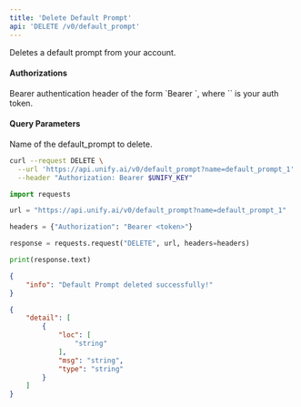 ```yaml
---
title: 'Delete Default Prompt'
api: 'DELETE /v0/default_prompt'
---
```

Deletes a default prompt from your account.

#### Authorizations

<ParamField header="Authorization" type="string" required="true">
  Bearer authentication header of the form `Bearer <token>`, where `<token>` is your auth token.
</ParamField>

#### Query Parameters

<ParamField query="name" type="string" required="true">
Name of the default_prompt to delete.
</ParamField>

<RequestExample>

```bash cURL
curl --request DELETE \
  --url 'https://api.unify.ai/v0/default_prompt?name=default_prompt_1' \
  --header "Authorization: Bearer $UNIFY_KEY"
```

```python Python
import requests

url = "https://api.unify.ai/v0/default_prompt?name=default_prompt_1"

headers = {"Authorization": "Bearer <token>"}

response = requests.request("DELETE", url, headers=headers)

print(response.text)
```

</RequestExample>
<ResponseExample>

```json 200
{
    "info": "Default Prompt deleted successfully!"
}
```

```json 422
{
    "detail": [
        {
            "loc": [
                "string"
            ],
            "msg": "string",
            "type": "string"
        }
    ]
}
```

</ResponseExample>
